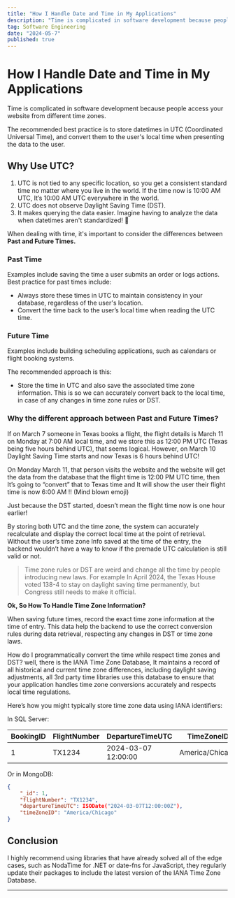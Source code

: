 ```yaml
---
title: "How I Handle Date and Time in My Applications"
description: "Time is complicated in software development because people access your website from different time zones."
tag: Software Engineering
date: "2024-05-7"
published: true
---
```

# How I Handle Date and Time in My Applications

Time is complicated in software development because people access your website from different time zones.

The recommended best practice is to store datetimes in UTC (Coordinated Universal Time), and convert them to the user's local time when presenting the data to the user.

## Why Use UTC?

1. UTC is not tied to any specific location, so you get a consistent standard time no matter where you live in the world. 
If the time now is 10:00 AM UTC, It’s 10:00 AM UTC everywhere in the world.
2. UTC does not observe Daylight Saving Time (DST).
3. It makes querying the data easier. Imagine having to analyze the data when datetimes aren't standardized! 🥴

When dealing with time, it's important to consider the differences between **Past and Future Times.**

### Past Time
Examples include saving the time a user submits an order or logs actions.
Best practice for past times include:

- Always store these times in UTC to maintain consistency in your database, regardless of the user's location.
- Convert the time back to the user’s local time when reading the UTC time.

### Future Time
Examples include building scheduling applications, such as calendars or flight booking systems. 

The recommended approach is this:

- Store the time in UTC and also save the associated time zone information. This is so we can accurately convert back to the local time, in case of any changes in time zone rules or DST.

### Why the different approach between Past and Future Times?

If on March 7 someone in Texas books a flight, the flight details is March 11 on Monday at 7:00 AM local time, and we store this as 12:00 PM UTC (Texas being five hours behind UTC), that seems logical. However, on March 10 Daylight Saving Time starts and now Texas is 6 hours behind UTC!

On Monday March 11, that person visits the website and the website will get the data from the database that the flight time is 12:00 PM UTC time, then It’s going to “convert” that to Texas time and It will show the user their flight time is now 6:00 AM !! (Mind blown emoji)

Just because the DST started, doesn’t mean the flight time now is one hour earlier!

By storing both UTC and the time zone, the system can accurately recalculate and display the correct local time at the point of retrieval.
Without the user’s time zone Info saved at the time of the entry, the backend wouldn’t have a way to know if the premade UTC calculation is still valid or not.

> Time zone rules or DST are weird and change all the time by people introducing new laws. 
For example In April 2024, the Texas House voted 138-4 to stay on daylight saving time permanently, but Congress still needs to make it official.
> 

**Ok, So How To Handle Time Zone Information?**

When saving future times, record the exact time zone information at the time of entry. 
This data help the backend to use the correct conversion rules during data retrieval, respecting any changes in DST or time zone laws.

How do I programmatically convert the time while respect time zones and DST? well, there is the IANA Time Zone Database, It maintains a record of all historical and current time zone differences, including daylight saving adjustments, all 3rd party time libraries use this database to ensure that your application handles time zone conversions accurately and respects local time regulations.

Here’s how you might typically store time zone data using IANA identifiers:

In SQL Server:

| BookingID  | FlightNumber  | DepartureTimeUTC | TimeZoneID |
| --- | --- | --- | --- |
| 1 | TX1234 | 2024-03-07 12:00:00 | America/Chicago |

Or in MongoDB:

```json
{
    "_id": 1,
    "flightNumber": "TX1234",
    "departureTimeUTC": ISODate("2024-03-07T12:00:00Z"),
    "timeZoneID": "America/Chicago"
}
```

## **Conclusion**

I highly recommend using libraries that have already solved all of the edge cases, such as NodaTime for .NET or date-fns for JavaScript, they regularly update their packages to include the latest version of the IANA Time Zone Database.

---